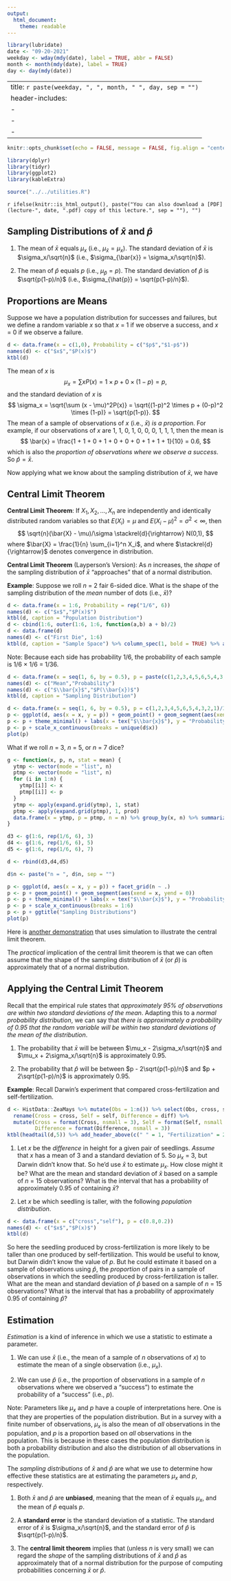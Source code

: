 ---
output:
  html_document:
    theme: readable
---

```{r, echo = FALSE, message = FALSE}
library(lubridate)
date <- "09-20-2021"
weekday <- wday(mdy(date), label = TRUE, abbr = FALSE)
month <- month(mdy(date), label = TRUE)
day <- day(mdy(date))
```

---
title: `r paste(weekday, ", ", month, " ", day, sep = "")`
header-includes:
  - \usepackage{array}
  - \usepackage{float}
  - \usepackage{booktabs}
---

```{r setup, include = FALSE}
knitr::opts_chunk$set(echo = FALSE, message = FALSE, fig.align = "center", out.width = "100%", fig.width = 9, cache = FALSE, dev = ifelse(knitr::is_html_output(), "png", "pdf"))
```

```{r packages}
library(dplyr)
library(tidyr)
library(ggplot2)
library(kableExtra)
```

```{r utilities}
source("../../utilities.R")
```

`r ifelse(knitr::is_html_output(), paste("You can also download a [PDF](lecture-", date, ".pdf) copy of this lecture.", sep = ""), "")`

## Sampling Distributions of $\bar{x}$ and $\hat{p}$

1. The mean of $\bar{x}$ equals $\mu_x$ (i.e., $\mu_{\bar{x}} = \mu_x$). The standard deviation of $\bar{x}$ is $\sigma_x/\sqrt{n}$ (i.e., $\sigma_{\bar{x}} = \sigma_x/\sqrt{n}$). 

2. The mean of $\hat{p}$ equals $p$ (i.e., $\mu_{\hat{p}} = p$). The standard deviation of $\hat{p}$ is $\sqrt{p(1-p)/n}$ (i.e., $\sigma_{\hat{p}} = \sqrt{p(1-p)/n}$). 

## Proportions are Means

Suppose we have a population distribution for successes and failures, but we define a random variable $x$ so that $x$ = 1 if we observe a success, and $x$ = 0 if we observe a failure. 
```{r}
d <- data.frame(x = c(1,0), Probability = c("$p$","$1-p$"))
names(d) <- c("$x$","$P(x)$")
ktbl(d)
```
The mean of $x$ is
$$
  \mu_x = \sum xP(x) = 1 \times p + 0 \times (1-p) = p,
$$
and the standard deviation of $x$ is
$$
  \sigma_x = \sqrt{\sum (x - \mu)^2P(x)} = 
  \sqrt{(1-p)^2 \times p + (0-p)^2 \times (1-p)} = \sqrt{p(1-p)}.
$$
The mean of a sample of observations of $x$ (i.e., $\bar{x}$) *is a proportion*. For example, if our observations of $x$ are 1, 1, 0, 1, 0, 0, 0, 1, 1, 1, then the mean is
$$
  \bar{x} = \frac{1 + 1 + 0 + 1 + 0 + 0 + 0 + 1 + 1 + 1}{10} = 0.6,
$$
which is also the *proportion of observations where we observe a success*. So $\hat{p} = \bar{x}$. 

Now applying what we know about the sampling distribution of $\bar{x}$, we have
\begin{align*}
  \mu_{\bar{x}} & = \mu_x = p, \\
  \sigma_{\bar{x}} & = \sigma_x/\sqrt{n} = \sqrt{p(1-p)}/\sqrt{n} = \sqrt{p(1-p)/n}. 
\end{align*}

## Central Limit Theorem

**Central Limit Theorem**: If $X_1, X_2, \dots, X_n$ are independently and identically distributed random variables so that $E(X_i) = \mu$ and $E(X_i - \mu)^2 = \sigma^2 < \infty$, then
$$
\sqrt{n}(\bar{X} - \mu)/\sigma \stackrel{d}{\rightarrow} N(0,1),
$$
where $\bar{X} = \frac{1}{n} \sum_{i=1}^n X_i$, and where $\stackrel{d}{\rightarrow}$ denotes convergence in distribution.

**Central Limit Theorem** (Layperson's Version): As $n$ increases, the *shape* of the sampling distribution of $\bar{x}$ "approaches" that of a normal distribution. 

**Example**: Suppose we roll $n$ = 2 fair 6-sided dice. What is the shape of the sampling distribution of the *mean* number of dots (i.e., $\bar{x}$)?
```{r}
d <- data.frame(x = 1:6, Probability = rep("1/6", 6))
names(d) <- c("$x$","$P(x)$")
ktbl(d, caption = "Population Distribution")
d <- cbind(1:6, outer(1:6, 1:6, function(a,b) a + b)/2)
d <- data.frame(d)
names(d) <- c("First Die", 1:6)
ktbl(d, caption = "Sample Space") %>% column_spec(1, bold = TRUE) %>% add_header_above(c(" " = 1, "Second Die" = 6))
```
Note: Because each side has probability 1/6, the probability of each sample is 1/6 $\times$ 1/6 = 1/36.
```{r, fig.height = 3, fig.width = 9}
d <- data.frame(x = seq(1, 6, by = 0.5), p = paste(c(1,2,3,4,5,6,5,4,3,2,1), "/", 36, sep = ""))
names(d) <- c("Mean","Probability")
names(d) <- c("$\\bar{x}$","$P(\\bar{x})$")
ktbl(d, caption = "Sampling Distribution")

d <- data.frame(x = seq(1, 6, by = 0.5), p = c(1,2,3,4,5,6,5,4,3,2,1)/36)
p <- ggplot(d, aes(x = x, y = p)) + geom_point() + geom_segment(aes(xend = x, yend = 0))
p <- p + theme_minimal() + labs(x = tex("$\\bar{x}$"), y = "Probability") + ggtitle("Sampling Distribution")
p <- p + scale_x_continuous(breaks = unique(d$x))
plot(p)
```

What if we roll $n$ = 3, $n$ = 5, or $n$ = 7 dice?

```{r, fig.width = 9}
g <- function(x, p, n, stat = mean) {
  ytmp <- vector(mode = "list", n)
  ptmp <- vector(mode = "list", n)
  for (i in 1:n) {
    ytmp[[i]] <- x
    ptmp[[i]] <- p
  }
  ytmp <- apply(expand.grid(ytmp), 1, stat)
  ptmp <- apply(expand.grid(ptmp), 1, prod)
  data.frame(x = ytmp, p = ptmp, n = n) %>% group_by(x, n) %>% summarize(p = sum(p))
}

d3 <- g(1:6, rep(1/6, 6), 3)
d4 <- g(1:6, rep(1/6, 6), 5)
d5 <- g(1:6, rep(1/6, 6), 7)

d <- rbind(d3,d4,d5)

d$n <- paste("n = ", d$n, sep = "")

p <- ggplot(d, aes(x = x, y = p)) + facet_grid(n ~ .)
p <- p + geom_point() + geom_segment(aes(xend = x, yend = 0))
p <- p + theme_minimal() + labs(x = tex("$\\bar{x}$"), y = "Probability")
p <- p + scale_x_continuous(breaks = 1:6)
p <- p + ggtitle("Sampling Distributions")
plot(p)
```
Here is [another demonstration](http://onlinestatbook.com/stat_sim/sampling_dist) that uses simulation to illustrate the central limit theorem. 

The *practical* implication of the central limit theorem is that we can often assume that the shape of the sampling distribution of $\bar{x}$ (or $\hat{p}$) is approximately that of a normal distribution.

## Applying the Central Limit Theorem

Recall that the empirical rule states that *approximately 95% of observations are within two standard deviations of the mean*. Adapting this to a *normal probability distribution*, we can say that *there is approximately a probability of 0.95 that the random variable will be within two standard deviations of the mean of the distribution*. 

1. The probability that $\bar{x}$ will be between $\mu_x - 2\sigma_x/\sqrt{n}$ and $\mu_x + 2\sigma_x/\sqrt{n}$ is approximately 0.95.

0. The probability that $\hat{p}$ will be between $p - 2\sqrt{p(1-p)/n}$ and $p + 2\sqrt{p(1-p)/n}$ is approximately 0.95. 

\pagebreak

**Example**: Recall Darwin's experiment that compared cross-fertilization and self-fertilization. 
```{r}
d <- HistData::ZeaMays %>% mutate(Obs = 1:n()) %>% select(Obs, cross, self, diff) %>% 
  rename(Cross = cross, Self = self, Difference = diff) %>% 
  mutate(Cross = format(Cross, nsmall = 3), Self = format(Self, nsmall = 3), 
         Difference = format(Difference, nsmall = 3))
ktbl(headtail(d,5)) %>% add_header_above(c(" " = 1, "Fertilization" = 2, " " = 1))
```

1. Let $x$ be the *difference* in height for a given pair of seedlings. *Assume* that $x$ has a mean of 3 and a standard deviation of 5. So $\mu_x$ = 3, but Darwin didn't know that. So he'd use $\bar{x}$ to estimate $\mu_x$. How close might it be? What are the mean and standard deviation of $\bar{x}$ based on a sample of $n$ = 15 observations? What is the interval that has a probability of approximately 0.95 of containing $\bar{x}$? 

\vspace{3cm}

2. Let $x$ be which seedling is taller, with the following *population distribution*.
```{r}
d <- data.frame(x = c("cross","self"), p = c(0.8,0.2))
names(d) <- c("$x$","$P(x)$")
ktbl(d)
```
So here the seedling produced by cross-fertilization is more likely to be taller than one produced by self-fertilization. This would be useful to know, but Darwin didn't know the value of $p$. But he could estimate it based on a sample of observations using $\hat{p}$, the *proportion* of pairs in a sample of observations in which the seedling produced by cross-fertilization is taller. What are the mean and standard deviation of $\hat{p}$ based on a sample of $n$ = 15 observations? What is the interval that has a probability of approximately 0.95 of containing $\hat{p}$? 

\pagebreak

## Estimation

*Estimation* is a kind of inference in which we use a statistic to estimate a parameter. 

1. We can use $\bar{x}$ (i.e., the mean of a sample of $n$ observations of $x$) to estimate the mean of a single observation (i.e., $\mu_x$).

0. We can use $\hat{p}$ (i.e., the proportion of observations in a sample of $n$ observations where we observed a "success") to estimate the probability of a "success" (i.e., $p$).

 Note: Parameters like $\mu_x$ and $p$ have a couple of interpretations here. One is that they are properties of the population distribution. But in a survey with a finite number of observations, $\mu_x$ is also the mean of *all* observations in the population, and $p$ is a proportion based on *all* observations in the population. This is because in these cases the population distribution is both a probability distribution and also the distribution of all observations in the population. 

The *sampling distributions* of $\bar{x}$ and $\hat{p}$ are what we use to determine how effective these statistics are at estimating the parameters $\mu_x$ and $p$, respectively.

1. Both $\bar{x}$ and $\hat{p}$ are **unbiased**, meaning that the mean of $\bar{x}$ equals $\mu_x$, and the mean of $\hat{p}$ equals $p$. 

2. A **standard error** is the standard deviation of a statistic. The standard error of $\bar{x}$ is $\sigma_x/\sqrt{n}$, and the standard error of $\hat{p}$ is $\sqrt{p(1-p)/n}$. 

3. The **central limit theorem** implies that (unless $n$ is very small) we can regard the *shape* of the sampling distributions of $\bar{x}$ and $\hat{p}$ as approximately that of a normal distribution for the purpose of computing probabilities concerning $\bar{x}$ or $\hat{p}$.